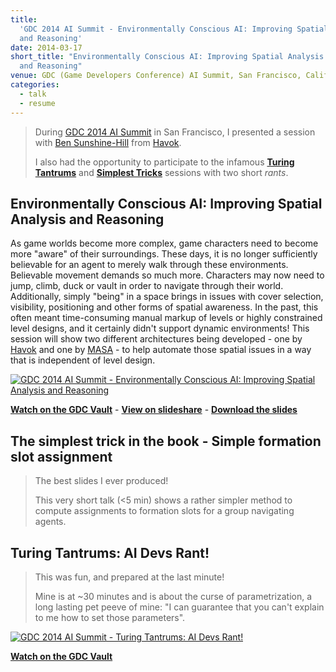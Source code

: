 ```yaml
---
title:
  'GDC 2014 AI Summit - Environmentally Conscious AI: Improving Spatial Analysis
  and Reasoning'
date: 2014-03-17
short_title: "Environmentally Conscious AI: Improving Spatial Analysis
  and Reasoning"
venue: GDC (Game Developers Conference) AI Summit, San Francisco, California
categories:
  - talk
  - resume
---
```


> During [GDC 2014 AI Summit](https://www.gdconf.com/summit/game-ai) in San
> Francisco, I presented a session with
> [Ben Sunshine-Hill](https://www.linkedin.com/in/ben-sunshine-hill-6b532517/)
> from [Havok](https://www.havok.com).
>
> I also had the opportunity to participate to the infamous
> [**Turing Tantrums**](#turing-tantrums-ai-devs-rant) and
> [**Simplest Tricks**](#the-simplest-trick-in-the-book---simple-formation-assignment)
> sessions with two short _rants_.

## Environmentally Conscious AI: Improving Spatial Analysis and Reasoning

As game worlds become more complex, game characters need to become more "aware"
of their surroundings. These days, it is no longer sufficiently believable for
an agent to merely walk through these environments. Believable movement demands
so much more. Characters may now need to jump, climb, duck or vault in order to
navigate through their world. Additionally, simply "being" in a space brings in
issues with cover selection, visibility, positioning and other forms of spatial
awareness. In the past, this often meant time-consuming manual markup of levels
or highly constrained level designs, and it certainly didn't support dynamic
environments! This session will show two different architectures being
developed - one by [Havok](https://www.havok.com) and one by
[MASA](https://masasim.com) - to help automate those spatial issues in a way
that is independent of level design.

[![GDC 2014 AI Summit - Environmentally Conscious AI: Improving Spatial Analysis
  and Reasoning](/content/2014-03-17-gdcaisummit2014-environmentally-conscious-ai/environmentally-conscious-ai.jpeg)](https://www.gdcvault.com/play/1020571/Environmentally-Conscious-AI-Improving-Spatial)

[**Watch on the GDC Vault**](https://www.gdcvault.com/play/1020571/Environmentally-Conscious-AI-Improving-Spatial) -
[**View on slideshare**](https://fr.slideshare.net/crowdscontrol/environmentally-conscious-ai-improving-spatial-analysis-and-reaso) -
[**Download the slides**](/content/2014-03-17-gdcaisummit2014-environmentally-conscious-ai/gdcaisummit2014-environmentally-conscious-ai.pdf)

## The simplest trick in the book - Simple formation slot assignment

> The best slides I ever produced!
>
> This very short talk (\<5 min) shows a rather simpler method to compute
> assignments to formation slots for a group navigating agents.

<Pdf
  title="Simple formation slot assignment"
  src="/content/2014-03-17-gdcaisummit2014-environmentally-conscious-ai/gdcaisummit2014-simple-formation-assignment.pdf"
  href="https://fr.slideshare.net/crowdscontrol/simple-formation-assignment-gdc-14-ai-summit"
  className="aspect-[16/9]"
/>

## Turing Tantrums: AI Devs Rant!

> This was fun, and prepared at the last minute!
>
> Mine is at ~30 minutes and is about the curse of parametrization, a long
> lasting pet peeve of mine: "I can guarantee that you can't explain to me how
> to set those parameters".

[![GDC 2014 AI Summit - Turing Tantrums: AI Devs Rant!](/content/2014-03-17-gdcaisummit2014-environmentally-conscious-ai/turing-tantrums.jpeg)](https://www.gdcvault.com/play/1020577/Turing-Tantrums-AI-Devs-Rant)

[**Watch on the GDC Vault**](https://www.gdcvault.com/play/1020577/Turing-Tantrums-AI-Devs-Rant)
